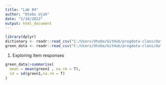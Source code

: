```yaml
---
title: "Lab 04"
author: "Otobo Ujah"
date: "2/10/2022"
output: html_document
---
```


```r
library(dplyr)
dictionary <- readr::read_csv("C:/Users/Otobo/GitHub/progdata-class/data/green_dictionary.csv")
green_data <- readr::read_csv("C:/Users/Otobo/GitHub/progdata-class/data/green_data.csv")
```

1. Exploring item responses

```r
green_data|>summarise(
  mean = mean(green1 , na.rm = T),
  sd = sd(green1,na.rm = T)
)

```
